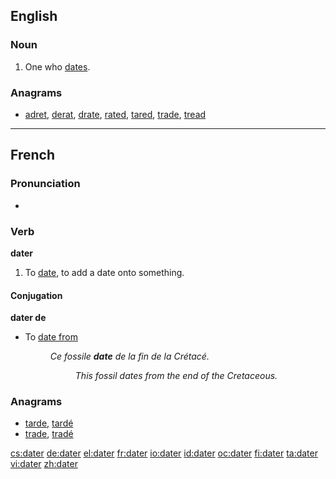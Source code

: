 ==English==

===Noun===
{{en-noun}}

# One who [[date]]s.

===Anagrams===
* [[adret#English|adret]], [[derat#English|derat]], [[drate#English|drate]], [[rated#English|rated]], [[tared#English|tared]], [[trade#English|trade]], [[tread#English|tread]]

----
==French==

===Pronunciation===
* {{audio|Fr-dater.ogg|Audio}}

===Verb===
'''dater'''

# To [[date]], to add a date onto something.

====Conjugation====
{{fr-conj-er|dat|avoir}}

'''dater de'''

* To [[date from]]
*: ''Ce fossile '''date''' de la fin de la Crétacé.''
*:: ''This fossil dates from the end of the Cretaceous.''

===Anagrams===
* [[tarde#French|tarde]], [[tardé#French|tardé]]
* [[trade#French|trade]], [[tradé#French|tradé]]

[[cs:dater]]
[[de:dater]]
[[el:dater]]
[[fr:dater]]
[[io:dater]]
[[id:dater]]
[[oc:dater]]
[[fi:dater]]
[[ta:dater]]
[[vi:dater]]
[[zh:dater]]